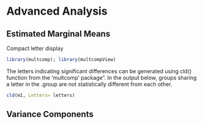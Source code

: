 # Advanced Analysis

## Estimated Marginal Means


Compact letter display
```r
library(multcomp); library(multcompView)
```


The letters indicating significant differences can be generated using cld() function from the 'multcomp' package". In the output below, groups sharing a letter in the .group are not statistically different from each other.

```r
cld(m1, Letters= letters)
```


## Variance Components



